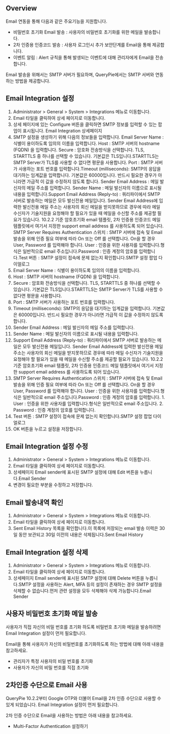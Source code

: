 ## Overview
Email 연동을 통해 다음과 같은 주요기능을 지원합니다.  

* 비밀번호 초기화 Email 발송 : 사용자의 비밀번호 초기화를 위한 메일을 발송합니다.
* 2차 인증용 인증코드 발송 : 사용자 로그인시 추가 보안단계를 Email을 통해 제공합니다.
* 이벤트 알림 : Alert 규칙을 통해 발생되는 이벤트에 대해 관리자에게 Email을 전송합니다.

Email 발송을 위해서는 SMTP 서버가 필요하며, QueryPie에서는 SMTP 서버와 연동하는 방법을 제공합니다.

## Email Integration 설정
1. Administrator > General > System > Integrations 메뉴로 이동합니다. 
2. Email 타일을 클릭하여 상세 페이지로 이동합니다. 
3. 상세 페이지에 있는 Configure 버튼을 클릭하면 SMTP 정보를 입력할 수 있는 팝업이 표시됩니다. Email Integration 상세페이지 
4. SMTP 설정을 생성하기 위해 다음의 정보들을 입력합니다. Email Server Name : 식별이 용이하도록 임의의 이름을 입력합니다. Host : SMTP 서버의 hostname (FQDN) 을 입력합니다. Secure  : 암호화 전송방식을 선택합니다. TLS, STARTTLS 중 하나를 선택할 수 있습니다. 기본값은 TLS입니다.STARTTLS는 SMTP Server가 TLS를 사용할 수 없다면 평문을 사용합니다.  Port : SMTP 서버가 사용하는 포트 번호를 입력합니다.Timeout (milliseconds): SMTP의 응답을 대기하는 임계값을 입력합니다. 기본값은 60000입니다. 반드시 필요한 경우가 아니라면 가급적 이 값을 수정하지 않도록 합니다. Sender Email Address : 메일 발신자의 메일 주소를 입력합니다. Sender Name : 메일 발신자의 이름으로 표시될 내용을 입력합니다.Support Email Address (Reply-to) : 쿼리파이에서 SMTP 서버로 발송하는 메일은 모두 발신전용 메일입니다. Sender Email Address에 입력한 발신전용 메일 주소는 사용자의 회신 메일을 받지못하므로 경우에 따라 메일 수신자가 기술지원을 요청해야 할 필요가 있을 때 메일을 수신할 주소를 제공할 필요가 있습니다. 10.2.2 기준 암호초기화 email 템플릿, 2차 인증용 인증코드 메일 템플릿에서 여기서 지정한 support email address 를 사용하도록 되어 있습니다. SMTP Server Requires Authentication 스위치 : SMTP 서버에 접속 및 Email 발송을 위해 인증 필요 여부에 따라 On 또는 Off 를 선택합니다. On을 할 경우 User, Password 를 입력해야 합니다. User : 인증을 위한 사용자를 입력합니다.형식은 일반적으로 email 주소입니다.Password : 인증 계정의 암호를 입력합니다.Test 버튼 : SMTP 설정이 접속에 문제 없는지 확인합니다.SMTP 설정 팝업 다이얼로그 
  1. Email Server Name : 식별이 용이하도록 임의의 이름을 입력합니다. 
  2. Host : SMTP 서버의 hostname (FQDN) 을 입력합니다. 
  3. Secure  : 암호화 전송방식을 선택합니다. TLS, STARTTLS 중 하나를 선택할 수 있습니다. 기본값은 TLS입니다.STARTTLS는 SMTP Server가 TLS를 사용할 수 없다면 평문을 사용합니다.  
  4. Port : SMTP 서버가 사용하는 포트 번호를 입력합니다.
  5. Timeout (milliseconds): SMTP의 응답을 대기하는 임계값을 입력합니다. 기본값은 60000입니다. 반드시 필요한 경우가 아니라면 가급적 이 값을 수정하지 않도록 합니다. 
  6. Sender Email Address : 메일 발신자의 메일 주소를 입력합니다. 
  7. Sender Name : 메일 발신자의 이름으로 표시될 내용을 입력합니다.
  8. Support Email Address (Reply-to) : 쿼리파이에서 SMTP 서버로 발송하는 메일은 모두 발신전용 메일입니다. Sender Email Address에 입력한 발신전용 메일 주소는 사용자의 회신 메일을 받지못하므로 경우에 따라 메일 수신자가 기술지원을 요청해야 할 필요가 있을 때 메일을 수신할 주소를 제공할 필요가 있습니다. 10.2.2 기준 암호초기화 email 템플릿, 2차 인증용 인증코드 메일 템플릿에서 여기서 지정한 support email address 를 사용하도록 되어 있습니다. 
  9. SMTP Server Requires Authentication 스위치 : SMTP 서버에 접속 및 Email 발송을 위해 인증 필요 여부에 따라 On 또는 Off 를 선택합니다. On을 할 경우 User, Password 를 입력해야 합니다. User : 인증을 위한 사용자를 입력합니다.형식은 일반적으로 email 주소입니다.Password : 인증 계정의 암호를 입력합니다.
    1. User : 인증을 위한 사용자를 입력합니다.형식은 일반적으로 email 주소입니다.
    2. Password : 인증 계정의 암호를 입력합니다.
  10. Test 버튼 : SMTP 설정이 접속에 문제 없는지 확인합니다.SMTP 설정 팝업 다이얼로그 
5. OK 버튼을 누르고 설정을 저장합니다. 

## Email Integration 설정 수정
1. Administrator > General > System > Integrations 메뉴로 이동합니다. 
2. Email 타일을 클릭하여 상세 페이지로 이동합니다. 
3. 상세페이지 Email sender에 표시된 SMTP 설정에 대해 Edit 버튼을 누릅니다.Email Sender 
4. 변경이 필요한 부분을 수정하고 저장합니다.

## Email 발송내역 확인 
1. Administrator > General > System > Integrations 메뉴로 이동합니다. 
2. Email 타일을 클릭하여 상세 페이지로 이동합니다. 
3. Sent Email History 목록을 확인합니다.이 목록에 저장되는 email 발송 이력은 30일 동안 보관되고 30일 이전의 내용은 삭제됩니다.Sent Email History 

## Email Integration 설정 삭제
1. Administrator > General > System > Integrations 메뉴로 이동합니다. 
2. Email 타일을 클릭하여 상세 페이지로 이동합니다. 
3. 상세페이지 Email sender에 표시된 SMTP 설정에 대해 Delete 버튼을 누릅니다.SMTP 설정을 사용하는 Alert, MFA 등의 설정이 존재하는 경우 SMTP 설정을 삭제할 수 없습니다.먼저 관련 설정을 모두 삭제해야 삭제 가능합니다.Email Sender

## 사용자 비밀번호 초기화 메일 발송 
사용자가 직접 자신의 비밀 번호를 초기화 하도록 비밀번호 초기화 메일을 발송하려면 Email Integration 설정이 먼저 필요합니다.

Email을 통해 사용자가 자신의 비밀번호를 초기화하도록 하는 방법에 대해 아래 내용을 참고하세요.

* 관리자가 특정 사용자의 비밀 번호를 초기화 
* 사용자가 자신의 비밀 번호를 직접 초기화

## 2차인증 수단으로 Email 사용
QueryPie 10.2.2부터 Google OTP와 더불어 Email을 2차 인증 수단으로 사용할 수 있게 되었습니다. Email Integration 설정이 먼저 필요합니다.

2차 인증 수단으로 Email을 사용하는 방법은 아래 내용을 참고하세요.

* Multi-Factor Authentication 설정하기
